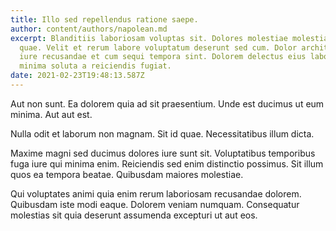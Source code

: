 ```yaml
---
title: Illo sed repellendus ratione saepe.
author: content/authors/napolean.md
excerpt: Blanditiis laboriosam voluptas sit. Dolores molestiae molestiae qui
  quae. Velit et rerum labore voluptatum deserunt sed cum. Dolor architecto id
  iure recusandae et cum sequi tempora sint. Dolorem delectus eius laboriosam in
  minima soluta a reiciendis fugiat.
date: 2021-02-23T19:48:13.587Z
---
```

Aut non sunt. Ea dolorem quia ad sit praesentium. Unde est ducimus ut eum minima. Aut aut est.
 Nulla odit et laborum non magnam. Sit id quae. Necessitatibus illum dicta.
 Maxime magni sed ducimus dolores iure sunt sit. Voluptatibus temporibus fuga iure qui minima enim. Reiciendis sed enim distinctio possimus. Sit illum quos ea tempora beatae. Quibusdam maiores molestiae.
 Qui voluptates animi quia enim rerum laboriosam recusandae dolorem. Quibusdam iste modi eaque. Dolorem veniam numquam. Consequatur molestias sit quia deserunt assumenda excepturi ut aut eos.